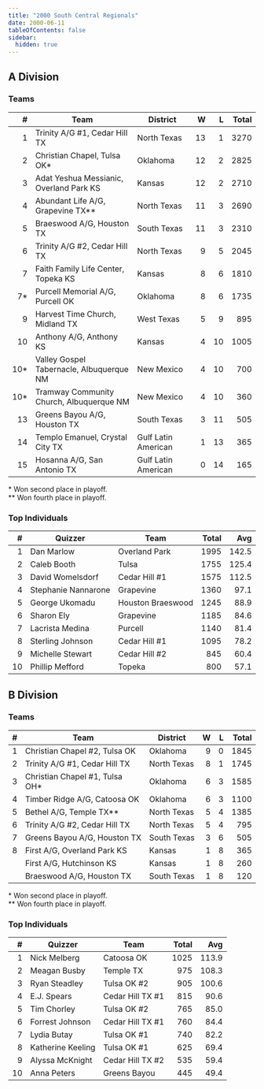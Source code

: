 ```yaml
---
title: "2000 South Central Regionals"
date: 2000-06-11
tableOfContents: false
sidebar:
  hidden: true
---
```


## A Division

### Teams

|    # | Team                                     | District            |    W |    L | Total |
| ---: | ---------------------------------------- | ------------------- | ---: | ---: | ----: |
|    1 | Trinity A/G #1, Cedar Hill TX            | North Texas         |   13 |    1 |  3270 |
|    2 | Christian Chapel, Tulsa OK*              | Oklahoma            |   12 |    2 |  2825 |
|    3 | Adat Yeshua Messianic, Overland Park KS  | Kansas              |   12 |    2 |  2710 |
|    4 | Abundant Life A/G, Grapevine TX**        | North Texas         |   11 |    3 |  2690 |
|    5 | Braeswood A/G, Houston TX                | South Texas         |   11 |    3 |  2310 |
|    6 | Trinity A/G #2, Cedar Hill TX            | North Texas         |    9 |    5 |  2045 |
|    7 | Faith Family Life Center, Topeka KS      | Kansas              |    8 |    6 |  1810 |
|   7* | Purcell Memorial A/G, Purcell OK         | Oklahoma            |    8 |    6 |  1735 |
|    9 | Harvest Time Church, Midland TX          | West Texas          |    5 |    9 |   895 |
|   10 | Anthony A/G, Anthony KS                  | Kansas              |    4 |   10 |  1005 |
|  10* | Valley Gospel Tabernacle, Albuquerque NM | New Mexico          |    4 |   10 |   700 |
|  10* | Tramway Community Church, Albuquerque NM | New Mexico          |    4 |   10 |   360 |
|   13 | Greens Bayou A/G, Houston TX             | South Texas         |    3 |   11 |   505 |
|   14 | Templo Emanuel, Crystal City TX          | Gulf Latin American |    1 |   13 |   365 |
|   15 | Hosanna A/G, San Antonio TX              | Gulf Latin American |    0 |   14 |   165 |

\* Won second place in playoff.\
\*\* Won fourth place in playoff.

### Top Individuals

|    # | Quizzer             | Team              | Total |   Avg |
| ---: | ------------------- | ----------------- | ----: | ----: |
|    1 | Dan Marlow          | Overland Park     |  1995 | 142.5 |
|    2 | Caleb Booth         | Tulsa             |  1755 | 125.4 |
|    3 | David Womelsdorf    | Cedar Hill #1     |  1575 | 112.5 |
|    4 | Stephanie Nannarone | Grapevine         |  1360 |  97.1 |
|    5 | George Ukomadu      | Houston Braeswood |  1245 |  88.9 |
|    6 | Sharon Ely          | Grapevine         |  1185 |  84.6 |
|    7 | Lacrista Medina     | Purcell           |  1140 |  81.4 |
|    8 | Sterling Johnson    | Cedar Hill #1     |  1095 |  78.2 |
|    9 | Michelle Stewart    | Cedar Hill #2     |   845 |  60.4 |
|   10 | Phillip Mefford     | Topeka            |   800 |  57.1 |

## B Division

### Teams

|    # | Team                           | District    |    W |    L | Total |
| ---: | ------------------------------ | ----------- | ---: | ---: | ----: |
|    1 | Christian Chapel #2, Tulsa OK  | Oklahoma    |    9 |    0 |  1845 |
|    2 | Trinity A/G #1, Cedar Hill TX  | North Texas |    8 |    1 |  1745 |
|    3 | Christian Chapel #1, Tulsa OH* | Oklahoma    |    6 |    3 |  1585 |
|    4 | Timber Ridge A/G, Catoosa OK   | Oklahoma    |    6 |    3 |  1100 |
|    5 | Bethel A/G, Temple TX**        | North Texas |    5 |    4 |  1385 |
|    6 | Trinity A/G #2, Cedar Hill TX  | North Texas |    5 |    4 |   795 |
|    7 | Greens Bayou A/G, Houston TX   | South Texas |    3 |    6 |   505 |
|    8 | First A/G, Overland Park KS    | Kansas      |    1 |    8 |   365 |
|      | First A/G, Hutchinson KS       | Kansas      |    1 |    8 |   260 |
|      | Braeswood A/G, Houston TX      | South Texas |    1 |    8 |   120 |

\* Won second place in playoff.\
\*\* Won fourth place in playoff.

### Top Individuals

|    # | Quizzer           | Team             | Total |   Avg |
| ---: | ----------------- | ---------------- | ----: | ----: |
|    1 | Nick Melberg      | Catoosa OK       |  1025 | 113.9 |
|    2 | Meagan Busby      | Temple TX        |   975 | 108.3 |
|    3 | Ryan Steadley     | Tulsa OK #2      |   905 | 100.6 |
|    4 | E.J. Spears       | Cedar Hill TX #1 |   815 |  90.6 |
|    5 | Tim Chorley       | Tulsa OK #2      |   765 |  85.0 |
|    6 | Forrest Johnson   | Cedar Hill TX #1 |   760 |  84.4 |
|    7 | Lydia Butay       | Tulsa OK #1      |   740 |  82.2 |
|    8 | Katherine Keeling | Tulsa OK #1      |   625 |  69.4 |
|    9 | Alyssa McKnight   | Cedar Hill TX #2 |   535 |  59.4 |
|   10 | Anna Peters       | Greens Bayou     |   445 |  49.4 |

